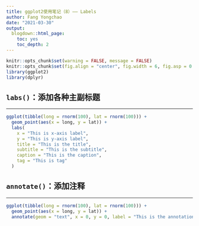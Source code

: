 ```yaml
---
title: ggplot2使用笔记（8）—— Labels
author: Fang Yongchao
date: "2021-03-30"
output:
  blogdown::html_page:
    toc: yes
    toc_depth: 2
---
```


```r
knitr::opts_chunk$set(warning = FALSE, message = FALSE)
knitr::opts_chunk$set(fig.align = "center", fig.width = 6, fig.asp = 0.7)
library(ggplot2)
library(dplyr)
```


## `labs()`：添加各种主副标题

--------------------------

```r
ggplot(tibble(long = rnorm(100), lat = rnorm(100))) + 
  geom_point(aes(x = long, y = lat)) +
  labs(
    x = "This is x-axis label", 
    y = "This is y-axis label",
    title = "This is the title",
    subtitle = "This is the subtitle",
    caption = "This is the caption",
    tag = "This is tag"
  )
```

## `annotate()`：添加注释

-------------------------

```r
ggplot(tibble(long = rnorm(100), lat = rnorm(100))) + 
  geom_point(aes(x = long, y = lat)) +
  annotate(geom = "text", x = 0, y = 0, label = "This is the annotation", color = "blue")
```
